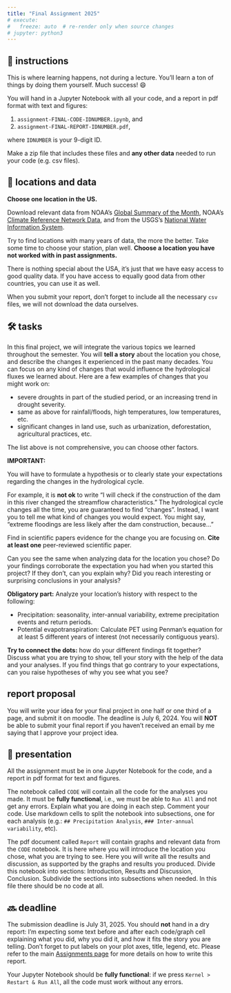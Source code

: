```yaml
---
title: "Final Assignment 2025"
# execute:
#   freeze: auto  # re-render only when source changes
# jupyter: python3
---
```


## 📒 instructions
This is where learning happens, not during a lecture. You'll learn a ton of things by doing them yourself. Much success! 😄

You will hand in a Jupyter Notebook with all your code, and a report in pdf format with text and figures:

1. `assignment-FINAL-CODE-IDNUMBER.ipynb`, and
2. `assignment-FINAL-REPORT-IDNUMBER.pdf`,

where `IDNUMBER` is your 9-digit ID.

Make a zip file that includes these files and **any other data** needed to run your code (e.g. csv files).


## 📌 locations and data

**Choose one location in the US.**

Download relevant data from NOAA's [Global Summary of the Month](https://gis.ncdc.noaa.gov/maps/ncei/cdo/monthly),  NOAA's [Climate Reference Network Data](https://www.ncdc.noaa.gov/crn/qcdatasets.html), and from the USGS's [National Water Information System](https://maps.waterdata.usgs.gov/mapper/index.html).

Try to find locations with many years of data, the more the better. Take some time to choose your station, plan well. **Choose a location you have not worked with in past assignments.**

There is nothing special about the USA, it's just that we have easy access to good quality data. If you have access to equally good data from other countries, you can use it as well.

When you submit your report, don't forget to include all the necessary `csv` files, we will not download the data ourselves.

## 🛠 tasks

In this final project, we will integrate the various topics we learned throughout the semester. You will **tell a story** about the location you chose, and describe the changes it experienced in the past many decades. You can focus on any kind of changes that would influence the hydrological fluxes we learned about. Here are a few examples of changes that you might work on:

* severe droughts in part of the studied period, or an increasing trend in drought severity.
* same as above for rainfall/floods, high temperatures, low temperatures, etc.
* significant changes in land use, such as urbanization, deforestation, agricultural practices, etc.

The list above is not comprehensive, you can choose other factors.

<div class="alert alert-danger">
**IMPORTANT:**

You will have to formulate a hypothesis or to clearly state your expectations regarding the changes in the hydrological cycle.

For example, it is **not ok** to write "I will check if the construction of the dam in this river changed the streamflow characteristics." The hydrological cycle changes all the time, you are guaranteed to find "changes". Instead, I want you to tell me what kind of changes you would expect. You might say, "extreme floodings are less likely after the dam construction, because..."
</div>

Find in scientific papers evidence for the change you are focusing on. **Cite at least one** peer-reviewed scientific paper.

Can you see the same when analyzing data for the location you chose? Do your findings corroborate the expectation you had when you started this project? If they don't, can you explain why? Did you reach interesting or surprising conclusions in your analysis?

<div class="alert alert-info">
**Obligatory part:**
Analyze your location's history with respect to the following:

* Precipitation: seasonality, inter-annual variability, extreme precipitation events and return periods.
* Potential evapotranspiration: Calculate PET using Penman's equation for at least 5 different years of interest (not necessarily contiguous years).

</div>

**Try to connect the dots:** how do your different findings fit together? Discuss what you are trying to show, tell your story with the help of the data and your analyses. If you find things that go contrary to your expectations, can you raise hypotheses of why you see what you see?

## report proposal

You will write your idea for your final project in one half or one third of a page, and submit it on moodle. The deadline is July 6, 2024. You will **NOT** be able to submit your final report if you haven't received an email by me saying that I approve your project idea.

## 🌅 presentation
All the assignment must be in one Jupyter Notebook for the code, and a report in pdf format for text and figures.

The notebook called `CODE` will contain all the code for the analyses you made. It must be **fully functional**, i.e., we must be able to `Run All` and not get any errors. Explain what you are doing in each step. Comment your code. Use markdown cells to split the notebook into subsections, one for each analysis (e.g.: `## Precipitation Analysis`, `### Inter-annual variability`, etc).

The pdf document called `Report` will contain graphs and relevant data from the `CODE` notebook. It is here where you will introduce the location you chose, what you are trying to see. Here you will write all the results and discussion, as supported by the graphs and results you produced. Divide this notebook into sections: Introduction, Results and Discussion, Conclusion. Subdivide the sections into subsections when needed. In this file there should be no code at all.

## 🔜 deadline

The submission deadline is July 31, 2025. You should **not** hand in a dry report: I'm expecting some text before and after each code/graph cell explaining what you did, why you did it, and how it fits the story you are telling. Don't forget to put labels on your plot axes, title, legend, etc.  Please refer to the main [Assignments page](/assignments/assignments-instructions.qmd) for more details on how to write this report.

Your Jupyter Notebook should be **fully functional**: if we press `Kernel > Restart & Run All`, all the code must work without any errors.